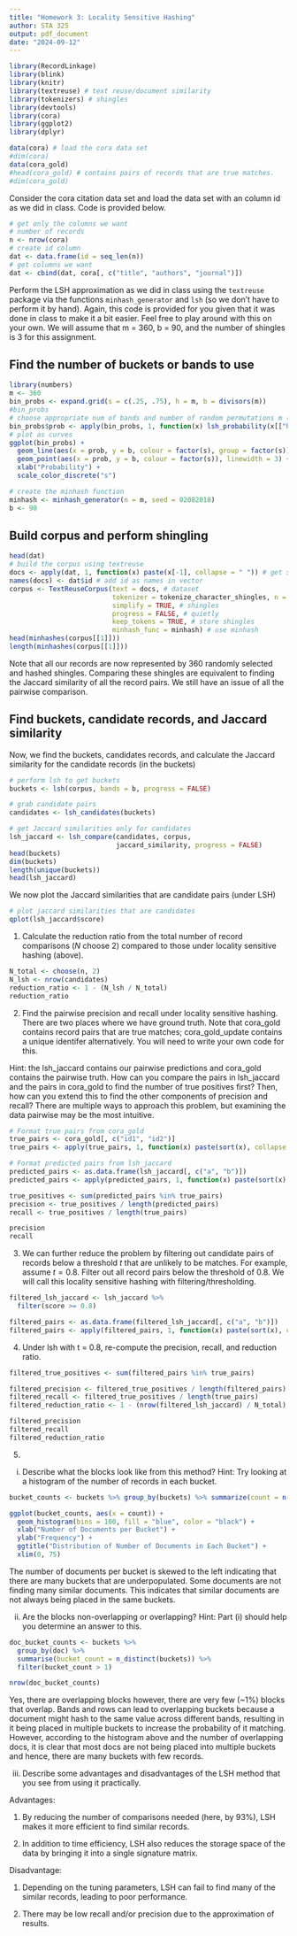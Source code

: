 ```yaml
---
title: "Homework 3: Locality Sensitive Hashing"
author: STA 325
output: pdf_document
date: "2024-09-12"
---
```


```r
library(RecordLinkage)
library(blink)
library(knitr)
library(textreuse) # text reuse/document similarity
library(tokenizers) # shingles
library(devtools)
library(cora)
library(ggplot2)
library(dplyr)

data(cora) # load the cora data set
#dim(cora)
data(cora_gold) 
#head(cora_gold) # contains pairs of records that are true matches.
#dim(cora_gold)
```



Consider the cora citation data set and load the data set with an column id as we did in class. Code is provided below. 

```r
# get only the columns we want
# number of records
n <- nrow(cora)
# create id column
dat <- data.frame(id = seq_len(n))  
# get columns we want
dat <- cbind(dat, cora[, c("title", "authors", "journal")]) 
```


Perform the LSH approximation as we did in class using the `textreuse` package via the functions `minhash_generator` and `lsh` (so we don't have to perform it by hand). Again, this code is provided for you given that it was done in class to make it a bit easier. Feel free to play around with this on your own. We will assume that m = 360, b = 90, and the number of shingles is 3 for this assignment. 

## Find the number of buckets or bands to use 

```r
library(numbers) 
m <- 360
bin_probs <- expand.grid(s = c(.25, .75), h = m, b = divisors(m))
#bin_probs
# choose appropriate num of bands and number of random permutations m (tuning parameters)
bin_probs$prob <- apply(bin_probs, 1, function(x) lsh_probability(x[["h"]], x[["b"]], x[["s"]]))
# plot as curves
ggplot(bin_probs) +
  geom_line(aes(x = prob, y = b, colour = factor(s), group = factor(s)), linewidth = 2) +
  geom_point(aes(x = prob, y = b, colour = factor(s)), linewidth = 3) +
  xlab("Probability") +
  scale_color_discrete("s")

# create the minhash function
minhash <- minhash_generator(n = m, seed = 02082018)
b <- 90
```

## Build corpus and perform shingling
```r
head(dat)
# build the corpus using textreuse
docs <- apply(dat, 1, function(x) paste(x[-1], collapse = " ")) # get strings
names(docs) <- dat$id # add id as names in vector
corpus <- TextReuseCorpus(text = docs, # dataset
                          tokenizer = tokenize_character_shingles, n = 3, 
                          simplify = TRUE, # shingles
                          progress = FALSE, # quietly
                          keep_tokens = TRUE, # store shingles
                          minhash_func = minhash) # use minhash
head(minhashes(corpus[[1]]))
length(minhashes(corpus[[1]]))
```

Note that all our records are now represented by 360 randomly selected and hashed shingles. Comparing these shingles are equivalent to finding the Jaccard similarity of all the record pairs. We still have an issue of all the pairwise comparison. 


## Find buckets, candidate records, and Jaccard similarity

Now, we find the buckets, candidates records, and calculate the Jaccard similarity for the candidate records (in the buckets)

```r

# perform lsh to get buckets
buckets <- lsh(corpus, bands = b, progress = FALSE)

# grab candidate pairs
candidates <- lsh_candidates(buckets)

# get Jaccard similarities only for candidates
lsh_jaccard <- lsh_compare(candidates, corpus, 
                           jaccard_similarity, progress = FALSE)
head(buckets)
dim(buckets)
length(unique(buckets))
head(lsh_jaccard)
```

We now plot the Jaccard similarities that are candidate pairs (under LSH)

```r
# plot jaccard similarities that are candidates
qplot(lsh_jaccard$score)
```

1. Calculate the reduction ratio from the total number of record comparisons ($N$ choose 2) compared to those under locality sensitive hashing (above).
```r
N_total <- choose(n, 2)
N_lsh <- nrow(candidates)
reduction_ratio <- 1 - (N_lsh / N_total)
reduction_ratio
```


2. Find the pairwise precision and recall under locality sensitive hashing. There are two places where we have ground truth. Note that cora_gold contains record pairs that are true matches; cora_gold_update contains a unique identifer alternatively. You will need to write your own code for this. 

Hint: the lsh_jaccard contains our pairwise predictions and cora_gold contains the pairwise truth. How can you compare the pairs in lsh_jaccard and the pairs in cora_gold to find the number of true positives first? Then, how can you extend this to find the other components of precision and recall? There are multiple ways to approach this problem, but examining the data pairwise may be the most intuitive.

```r
# Format true pairs from cora_gold
true_pairs <- cora_gold[, c("id1", "id2")]
true_pairs <- apply(true_pairs, 1, function(x) paste(sort(x), collapse = "_"))

# Format predicted pairs from lsh_jaccard
predicted_pairs <- as.data.frame(lsh_jaccard[, c("a", "b")])
predicted_pairs <- apply(predicted_pairs, 1, function(x) paste(sort(x), collapse = "_"))

true_positives <- sum(predicted_pairs %in% true_pairs)
precision <- true_positives / length(predicted_pairs)
recall <- true_positives / length(true_pairs)

precision
recall
```


3. We can further reduce the problem by filtering out candidate pairs of records below a threshold $t$ that are unlikely to be matches. For example, assume $t = 0.8.$ Filter out all record pairs below the threshold of $0.8.$ We will call this locality sensitive hashing with filtering/thresholding. 
```r
filtered_lsh_jaccard <- lsh_jaccard %>%
  filter(score >= 0.8)

filtered_pairs <- as.data.frame(filtered_lsh_jaccard[, c("a", "b")])
filtered_pairs <- apply(filtered_pairs, 1, function(x) paste(sort(x), collapse = "_"))

```

4. Under lsh with t = 0.8, re-compute the precision, recall, and reduction ratio. 
```r
filtered_true_positives <- sum(filtered_pairs %in% true_pairs)

filtered_precision <- filtered_true_positives / length(filtered_pairs)
filtered_recall <- filtered_true_positives / length(true_pairs)
filtered_reduction_ratio <- 1 - (nrow(filtered_lsh_jaccard) / N_total)

filtered_precision
filtered_recall
filtered_reduction_ratio
```


5. 

i. Describe what the blocks look like from this method? Hint: Try looking at a histogram of the number of records in each bucket. 

```r
bucket_counts <- buckets %>% group_by(buckets) %>% summarize(count = n())

ggplot(bucket_counts, aes(x = count)) +
  geom_histogram(bins = 100, fill = "blue", color = "black") +
  xlab("Number of Documents per Bucket") +
  ylab("Frequency") +
  ggtitle("Distribution of Number of Documents in Each Bucket") +
  xlim(0, 75)
```
The number of documents per bucket is skewed to the left indicating that there are many buckets that are underpopulated. Some documents are not finding many similar documents. This indicates that similar documents are not always being placed in the same buckets.

ii. Are the blocks non-overlapping or overlapping? Hint: Part (i) should help you determine an answer to this. 
```r
doc_bucket_counts <- buckets %>%
  group_by(doc) %>%
  summarise(bucket_count = n_distinct(buckets)) %>%
  filter(bucket_count > 1)

nrow(doc_bucket_counts)

```
Yes, there are overlapping blocks however, there are very few (~1%) blocks that overlap. Bands and rows can lead to overlapping buckets because a document might hash to the same value across different bands, resulting in it being placed in multiple buckets to increase the probability of it matching. However, according to the histogram above and the number of overlapping docs, it is clear that most docs are not being placed into multiple buckets and hence, there are many buckets with few records.

iii. Describe some advantages and disadvantages of the LSH method that you see from using it practically. 

Advantages:

1. By reducing the number of comparisons needed (here, by 93%), LSH makes it more efficient to find similar records.

2. In addition to time efficiency, LSH also reduces the storage space of the data by bringing it into a single signature matrix.

Disadvantage:

1. Depending on the tuning parameters, LSH can fail to find many of the similar records, leading to poor performance.

2. There may be low recall and/or precision due to the approximation of results.

